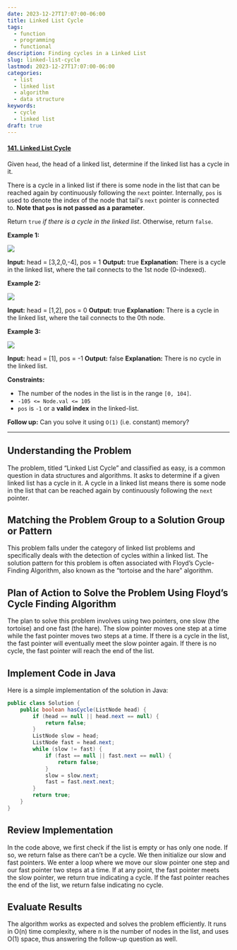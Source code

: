 ```yaml
---
date: 2023-12-27T17:07:00-06:00
title: Linked List Cycle
tags:
  - function
  - programming
  - functional
description: Finding cycles in a Linked List
slug: linked-list-cycle
lastmod: 2023-12-27T17:07:00-06:00
categories:
  - list
  - linked list
  - algorithm
  - data structure
keywords:
  - cycle
  - linked list
draft: true
---
```


#### [141. Linked List Cycle](https://leetcode.com/problems/linked-list-cycle/)

Given `head`, the head of a linked list, determine if the linked list has a cycle in it.

There is a cycle in a linked list if there is some node in the list that can be reached again by continuously following the `next` pointer. Internally, `pos` is used to denote the index of the node that tail's `next` pointer is connected to. **Note that `pos` is not passed as a parameter**.

Return `true` *if there is a cycle in the linked list*. Otherwise, return `false`.

**Example 1:**

![](https://assets.leetcode.com/uploads/2018/12/07/circularlinkedlist.png)

**Input:** head = [3,2,0,-4], pos = 1
**Output:** true
**Explanation:** There is a cycle in the linked list, where the tail connects to the 1st node (0-indexed).

**Example 2:**

![](https://assets.leetcode.com/uploads/2018/12/07/circularlinkedlist_test2.png)

**Input:** head = [1,2], pos = 0
**Output:** true
**Explanation:** There is a cycle in the linked list, where the tail connects to the 0th node.

**Example 3:**

![](https://assets.leetcode.com/uploads/2018/12/07/circularlinkedlist_test3.png)

**Input:** head = [1], pos = -1
**Output:** false
**Explanation:** There is no cycle in the linked list.

**Constraints:**

- The number of the nodes in the list is in the range `[0, 104]`.
- `-105 <= Node.val <= 105`
- `pos` is `-1` or a **valid index** in the linked-list.

**Follow up:** Can you solve it using `O(1)` (i.e. constant) memory?

---

## Understanding the Problem

The problem, titled “Linked List Cycle” and classified as easy, is a common question in data structures and algorithms. It asks to determine if a given linked list has a cycle in it. A cycle in a linked list means there is some node in the list that can be reached again by continuously following the `next` pointer.

## Matching the Problem Group to a Solution Group or Pattern

This problem falls under the category of linked list problems and specifically deals with the detection of cycles within a linked list. The solution pattern for this problem is often associated with Floyd’s Cycle-Finding Algorithm, also known as the “tortoise and the hare” algorithm.

## Plan of Action to Solve the Problem Using Floyd’s Cycle Finding Algorithm

The plan to solve this problem involves using two pointers, one slow (the tortoise) and one fast (the hare). The slow pointer moves one step at a time while the fast pointer moves two steps at a time. If there is a cycle in the list, the fast pointer will eventually meet the slow pointer again. If there is no cycle, the fast pointer will reach the end of the list.

## Implement Code in Java

Here is a simple implementation of the solution in Java:

```java
public class Solution {
    public boolean hasCycle(ListNode head) {
        if (head == null || head.next == null) {
            return false;
        }
        ListNode slow = head;
        ListNode fast = head.next;
        while (slow != fast) {
            if (fast == null || fast.next == null) {
                return false;
            }
            slow = slow.next;
            fast = fast.next.next;
        }
        return true;
    }
}
```

## Review Implementation

In the code above, we first check if the list is empty or has only one node. If so, we return false as there can’t be a cycle. We then initialize our slow and fast pointers. We enter a loop where we move our slow pointer one step and our fast pointer two steps at a time. If at any point, the fast pointer meets the slow pointer, we return true indicating a cycle. If the fast pointer reaches the end of the list, we return false indicating no cycle.

## Evaluate Results

The algorithm works as expected and solves the problem efficiently. It runs in O(n) time complexity, where n is the number of nodes in the list, and uses O(1) space, thus answering the follow-up question as well.
